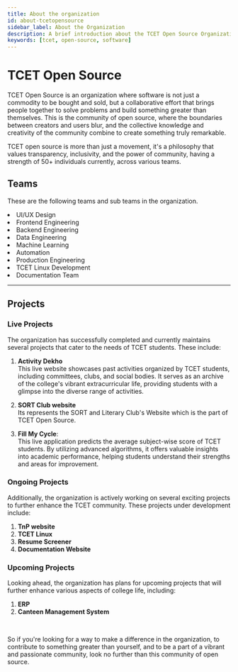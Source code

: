 ```yaml
---
title: About the organization
id: about-tcetopensource
sidebar_label: About the Organization
description: A brief introduction about the TCET Open Source Organization
keywords: [tcet, open-source, software]
---
```


# TCET Open Source

TCET Open Source is an organization where software is not just a commodity to be bought and sold, but a collaborative effort that brings people together to solve problems and build something greater than themselves. This is the community of open source, where the boundaries between creators and users blur, and the collective knowledge and creativity of the community combine to create something truly remarkable. 

TCET open source is more than just a movement, it's a philosophy that values transparency, inclusivity, and the power of community, having a strength of 50+ individuals currently, across various teams.

## Teams
These are the following teams and sub teams in the organization.


<Tabs>
  <TabItem value="Web Team" attributes={{className: styles.unique}}>
    <li>UI/UX Design</li>
    <li>Frontend Engineering</li>
    <li>Backend Engineering</li>
  </TabItem>
  <TabItem value="AI Team" attributes={{className: styles.unique}}>
    <li>Data Engineering</li>
    <li>Machine Learning</li>
    <li>Automation</li>
  </TabItem>
  <TabItem value="DevOps Team" attributes={{className: styles.unique}}>
    <li>Production Engineering</li>
    <li>TCET Linux Development</li>
  </TabItem>
  <TabItem value="Documentation Team" attributes={{className: styles.unique}}>
    <li>Documentation Team</li>
  </TabItem>
</Tabs>

---

## Projects

### Live Projects
The organization has successfully completed and currently maintains several projects that cater to the needs of TCET students. These include:

1. **Activity Dekho** <br/>This live website showcases past activities organized by TCET students, including committees, clubs, and social bodies. It serves as an archive of the college's vibrant extracurricular life, providing students with a glimpse into the diverse range of activities.

2. **SORT Club website** <br/>Its represents the SORT and Literary Club's Website which is the part of TCET Open Source.

3. **Fill My Cycle**: <br/>This live application predicts the average subject-wise score of TCET students. By utilizing advanced algorithms, it offers valuable insights into academic performance, helping students understand their strengths and areas for improvement.

### Ongoing Projects
Additionally, the organization is actively working on several exciting projects to further enhance the TCET community. These projects under development include:

1. **TnP website**
2. **TCET Linux**
3. **Resume Screener**
4. **Documentation Website**

### Upcoming Projects
Looking ahead, the organization has plans for upcoming projects that will further enhance various aspects of college life, including:

1. **ERP**
2. **Canteen Management System**

<br />




<Admonition type="tip" icon="📢" title="ANNOUCEMENT">
    <p>
        So if you're looking for a way to make a difference in the organization, to contribute to something greater than yourself, and to be a part of a vibrant and passionate community, look no further than this community of open source.
    </p>
</Admonition>